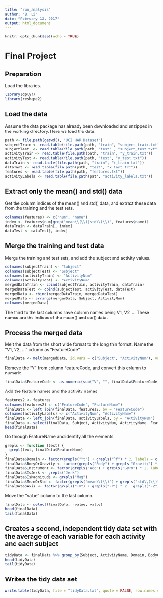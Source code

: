 ```yaml
---
title: "run_analysis"
author: "B. Li"
date: "February 12, 2017"
output: html_document
---
```


```r
knitr::opts_chunk$set(echo = TRUE)
```

# Final Project

## Preparation

Load the libraries.

```r
library(dplyr)
library(reshape2)
```

## Load the data

Assume the data package has already been downloaded and unzipped in the working directory. Here we load the data.

```r
path <- file.path(getwd(), "UCI HAR Dataset")
subjectTrain <- read.table(file.path(path, "train", "subject_train.txt"))
subjectTest  <- read.table(file.path(path, "test" , "subject_test.txt" ))
activityTrain <- read.table(file.path(path, "train", "y_train.txt"))
activityTest <- read.table(file.path(path, "test", "y_test.txt"))
dataTrain <- read.table(file.path(path, "train", "x_train.txt"))
dataTest <- read.table(file.path(path, "test", "x_test.txt"))
features <- read.table(file.path(path, "features.txt"))
activityLabels <- read.table(file.path(path, "activity_labels.txt"))
```

## Extract only the mean() and std() data

Get the column indices of the mean() and std() data, and extract these data from the training and the test sets.

```r
colnames(features) <- c("num", "name")
index <- features$num[grep("mean\\(\\)|std\\(\\)", features$name)]
dataTrain <- dataTrain[, index]
dataTest <- dataTest[, index]
```

## Merge the training and test data

Merge the training and test sets, and add the subject and activity values.

```r
colnames(subjectTrain) <- "Subject"
colnames(subjectTest) <- "Subject"
colnames(activityTrain) <- "ActivityNum"
colnames(activityTest) <- "ActivityNum"
mergedDataTrain <- cbind(subjectTrain, activityTrain, dataTrain)
mergedDataTest <- cbind(subjectTest, activityTest, dataTest)
mergedData <- rbind(mergedDataTrain, mergedDataTest)
mergedData <- arrange(mergedData, Subject, ActivityNum)
colnames(mergedData)
```

The third to the last columns have column names being V1, V2, ...
These names are the indices of the mean() and std() data. 

## Process the merged data

Melt the data from the short wide format to the long thin format. Name the "V1, V2, ..." column as "FeatureCode"

```r
finalData <- melt(mergedData, id.vars = c("Subject", "ActivityNum"), variable.name = "FeatureCode")
```

Remove the "V" from column FeatureCode, and convert this column to numeric.

```r
finalData$FeatureCode <- as.numeric(sub("V", "", finalData$FeatureCode))
```

Add the feature names and the activity names.

```r
features2 <- features
colnames(features2) <- c("FeatureCode", "FeatureName")
finalData <- left_join(finalData, features2, by = "FeatureCode")
colnames(activityLabels) <- c("ActivityNum", "ActivityName")
finalData <- left_join(finalData, activityLabels, by = "ActivityNum")
finalData <- select(finalData, Subject, ActivityNum, ActivityName, FeatureCode, FeatureName, value)
head(finalData)
```

Go through FeatureName and identify all the elements. 
```r
grepls <- function (text) {
  grepl(text, finalData$FeatureName)
}
finalData$Domain <- factor(grepls("^t") + grepls("^f") * 2, labels = c("time","frequency"))
finalData$BodyOrGravity <- factor(grepls("Body") + grepls("Gravity") * 2, labels = c("body", "gravity"))
finalData$Instrument <- factor(grepls("Acc") + grepls("Gyro") * 2, labels = c("accelerometer", "gyroscope"))
finalData$IsJerk <- grepls("Jerk")
finalData$IsMagnitude <- grepls("Mag")
finalData$MeanOrStd <- factor(grepls("mean\\(\\)") + grepls("std\\(\\)") * 2, labels = c("mean", "std"))
finalData$Axis <- factor(grepls("-X") + grepls("-Y") * 2 + grepls("-Z") * 3 + (!grepls("-X|-Y|-Z")) * 4, labels = c("X", "Y", "Z", "nonAxis"))
```

Move the "value" column to the last column.

```r
finalData <- select(finalData, -value, value)
head(finalData)
tail(finalData)
```

## Creates a second, independent tidy data set with the average of each variable for each activity and each subject

```r
tidyData <- finalData %>% group_by(Subject, ActivityName, Domain, BodyOrGravity, Instrument, IsJerk, IsMagnitude, MeanOrStd, Axis) %>% summarise(count = n(), average = mean(value))
head(tidyData)
tail(tidyData)
```

## Writes the tidy data set

```r
write.table(tidyData, file = "tidyData.txt", quote = FALSE, row.names = FALSE)
```

